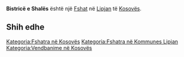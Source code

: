 {{Fshat në Kosovës
 | Emri                = Bistricë e Shalës
| sqi_D_name = Bistricë e Shalës
| sqi_D_FULL_NAME_RO = Bistricë e Shalës
| sqi_D_FULL_NAME_ND_RO = Bistrice e Shales
| sqi_D_SORT_NAME_RG = BISTRICEESHALES
| sqi_D_FULL_NAME_RG = Bistricë e Shalës
| sqi_D_FULL_NAME_ND_RG = Bistrice e Shales
| srp_N_name = Bistrica
| srp_N_FULL_NAME_RO = Bistrica
| srp_N_FULL_NAME_ND_RO = Bistrica
| srp_N_SORT_NAME_RG = BISTRICA
| srp_N_FULL_NAME_RG = Bistrica
| srp_N_FULL_NAME_ND_RG = Bistrica
| srp_NS_name = Бистрица
| srp_NS_FULL_NAME_RO = Бистрица
| srp_NS_FULL_NAME_ND_RO = Бистрица
| srp_NS_SORT_NAME_RG = БИСТРИЦА
| srp_NS_FULL_NAME_RG = Бистрица
| srp_NS_FULL_NAME_ND_RG = Бистрица
| srp_V_name = Šaljska Bistrica
| srp_V_FULL_NAME_RO = Šaljska Bistrica
| srp_V_FULL_NAME_ND_RO = Saljska Bistrica
| srp_V_SORT_NAME_RG = SALJSKABISTRICA
| srp_V_FULL_NAME_RG = Šaljska Bistrica
| srp_V_FULL_NAME_ND_RG = Saljska Bistrica
| srp_VS_name = Шаљска Бистрица
| srp_VS_FULL_NAME_RO = Шаљска Бистрица
| srp_VS_FULL_NAME_ND_RO = Шаљска Бистрица
| srp_VS_SORT_NAME_RG = ШАЉСКАБИСТРИЦА
| srp_VS_FULL_NAME_RG = Шаљска Бистрица
| srp_VS_FULL_NAME_ND_RG = Шаљска Бистрица

 | Emri (Rasa dhanore) = 
 | Figura              = 
 | Shteti              = Kosovo
 | Komuna              = Lipjan
 | Kodi postar         = 
 | Sipërfaqja          = 

 | Popullsia           = 

 | Regj. i popullsisë  = 
 | Dend. e popullsisë  = 
 | Faqja zyrtare       = 
 <!--- Koordinatat ----> 
 | Gjerësia            = 43.010556
 | Gjatësia            = 20.865833
 | Lartësia            = 
}}
'''Bistricë e Shalës''' është një [[Fshat]] në [[Lipjan]] të [[Kosovës]].

<!-- == Gjeografia == -->
<!-- == Historia == -->
<!-- == Demografia == -->
== Shih edhe ==
{{Komuna Lipjan}}
{{Kosovo-Administrata-Cung}}

[[Kategoria:Fshatra në Kosovës]]
[[Kategoria:Fshatra në Kommunes Lipjan]]
[[Kategoria:Vendbanime në Kosovës]]